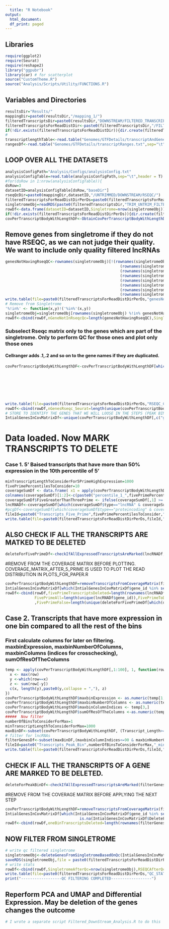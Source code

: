 ```yaml
---
  title: "R Notebook"
output:
  html_document:
  df_print: paged
---
```

## Libraries
```r
require(ggplot2)
require(Seurat)
require(reshape2)
library("ggpubr")
library(car) # for scatterplot
source("CustomTheme.R")
source("Analysis/Scripts/Utility/FUNCTIONS.R")
```


## Variables and Directories
```r
resultsDir="Results/"
mappingDir=paste0(resultsDir,"/mapping_1/")
filteredTranscriptsDir=paste0(resultsDir,"DOWNSTREAM/FILTERED_TRANSCRIPTS/")
filteredTranscriptsForReadDistDir<-paste0(filteredTranscriptsDir,"/FILTERED_TRANSCRIPTS_READ_DISTRIBUTION/")
if(!dir.exists(filteredTranscriptsForReadDistDir)){dir.create(filteredTranscriptsForReadDistDir,mode="0777",recursive = T)}
#
transcriptlengthTable<-read.table("Genomes/GTFDetails/transcriptAndGene.txt",sep="\t",header = T,row.names = 1)
rangesDf<-read.table("Genomes/GTFDetails/transcriptRanges.txt",sep="\t",header = T)
```
## LOOP OVER ALL THE DATASETS
```r
analysisConfigPath="Analysis/Configs/analysisConfig.txt" 
analysisConfigTable=read.table(analysisConfigPath,sep="\t",header = T)
#for(dsRow in 1:nrow(analysisConfigTable)){
dsRow=3
datasetID=analysisConfigTable[dsRow,"baseDir"]
rseqQcDir=paste0(mappingDir,datasetID,"/UNTRIMMED/DOWNSTREAM/RSEQC/")
filteredTranscriptsForReadDistDirPerDs=paste0(filteredTranscriptsForReadDistDir,datasetID,"/")
singletromeObj=readRDS(paste0(filteredTranscriptsDir,"TRIM_UNTRIM_FILTER/",datasetID,"/Singletrome.RDS"))
rowDf<-data.frame(datasetID=datasetID,Singletrome=nrow(singletromeObj))
if(!dir.exists(filteredTranscriptsForReadDistDirPerDs)){dir.create(filteredTranscriptsForReadDistDirPerDs,mode="0777",recursive = T)}
covPerTranscriptBodyWithLengthDF<-ObtainCovPerTranscriptBodyWithLengthDF(rseqQcDir,rangesDf,transcriptlengthTable,filteredTranscriptsForReadDistDirPerDs)
```
## Remove genes from singletrome if they do not have RSEQC, as we can not judge their quality. We want to include only quality filtered lncRNAs
```r
genesNotHavingRseqQC<-rownames(singletromeObj)[!(rownames(singletromeObj) %in% unique(covPerTranscriptBodyWithLengthDF$gene_id) | 
                                                   (rownames(singletromeObj) %in% unique(covPerTranscriptBodyWithLengthDF$geneName)) |
                                                   (rownames(singletromeObj) %in% paste0(unique(covPerTranscriptBodyWithLengthDF$geneName),".1"))|
                                                   (rownames(singletromeObj) %in% paste0(unique(covPerTranscriptBodyWithLengthDF$geneName),".2"))|
                                                   (rownames(singletromeObj) %in% paste0(unique(covPerTranscriptBodyWithLengthDF$geneName),".3"))|
                                                   (rownames(singletromeObj) %in% paste0(unique(covPerTranscriptBodyWithLengthDF$geneName),".4"))|
                                                   (rownames(singletromeObj) %in% paste0(unique(covPerTranscriptBodyWithLengthDF$geneName),".5"))|
                                                   (rownames(singletromeObj) %in% paste0(unique(covPerTranscriptBodyWithLengthDF$geneName),".6")))]
write.table(file=paste0(filteredTranscriptsForReadDistDirPerDs,"genesNotHavingRseqQC.txt"),genesNotHavingRseqQC,sep="\t",col.names = NA,quote = F)
# Remove from Singletrome
'%!in%' <- function(x,y)!('%in%'(x,y))
singletromeObj=singletromeObj[rownames(singletromeObj) %!in% genesNotHavingRseqQC,]
rowDf<-cbind(rowDf,nGeneNotInRseqcQc=length(genesNotHavingRseqQC),SingletromeAfterNoRseqcGenesRemoved=nrow(singletromeObj))

```
### Subselect Rseqc matrix only to the genes which are part of the singletrome. Only to perform QC for those ones and plot only those ones
#### Cellranger adds .1,.2 and so on to the gene names if they are duplicated.
```r
covPerTranscriptBodyWithLengthDF<-covPerTranscriptBodyWithLengthDF[which(covPerTranscriptBodyWithLengthDF$gene_id %in% rownames(singletromeObj)|
                                                                           covPerTranscriptBodyWithLengthDF$geneName %in% rownames(singletromeObj)|
                                                                           paste0(covPerTranscriptBodyWithLengthDF$geneName,".1") %in% rownames(singletromeObj)|
                                                                           paste0(covPerTranscriptBodyWithLengthDF$geneName,".2") %in% rownames(singletromeObj)|
                                                                           paste0(covPerTranscriptBodyWithLengthDF$geneName,".3")%in% rownames(singletromeObj)|
                                                                           paste0(covPerTranscriptBodyWithLengthDF$geneName,".4") %in% rownames(singletromeObj)|
                                                                           paste0(covPerTranscriptBodyWithLengthDF$geneName,".5") %in% rownames(singletromeObj)|
                                                                           paste0(covPerTranscriptBodyWithLengthDF$geneName,".6")%in% rownames(singletromeObj)),]
write.table(file=paste0(filteredTranscriptsForReadDistDirPerDs,"RSEQC_COVERAGE_MATRIX_ONLY_FOR_SINGLETROME_GENES.txt"),covPerTranscriptBodyWithLengthDF,sep="\t",col.names = NA,quote = F)
rowDf<-cbind(rowDf,nGenesRseqc_Seurat=length(unique(covPerTranscriptBodyWithLengthDF$gene_id)))
# STORE TO IDENTIFY THE GENES THAT WE WILL LOOSE IN THE STEPS (PEAK BIN and FIVE PRIME)
IntialGenesInCovMatrixDf<-unique(covPerTranscriptBodyWithLengthDF[,c("gene_id","geneName")])
```
# Data loaded. Now MARK TRANSCRIPTS TO DELETE
### Case 1. 5' Baised transcripts that have more than 50% expression in the 10th percentile of 5'
```r
minTranscriptLengthToConsiderFor5PrimeHighExpression=1000
fivePrimePercentilesToConsider=10
coverageSumDf <- data.frame( x1 = apply(covPerTranscriptBodyWithLengthDF[,paste0("percent_",1:fivePrimePercentilesToConsider)], 1, sum) ,x2 = apply(covPerTranscriptBodyWithLengthDF[,paste0("percent_",(fivePrimePercentilesToConsider+1):100)], 1, sum),gene_id=covPerTranscriptBodyWithLengthDF$gene_id,geneName=covPerTranscriptBodyWithLengthDF$geneName,Transcript_Length=covPerTranscriptBodyWithLengthDF$Transcript_Length,type=covPerTranscriptBodyWithLengthDF$type)
colnames(coverageSumDf)[1:2]<-c(paste0("percentile_1_",fivePrimePercentilesToConsider),paste0("percentile_",(fivePrimePercentilesToConsider+1),"_",100))
coverageSumDf$FiveGreaterThanThreePrime <- ifelse(coverageSumDf[,1] >= (coverageSumDf[,2]), TRUE, FALSE)
lncRNADf<-coverageSumDf[which(coverageSumDf$type=="lncRNA" & coverageSumDf$FiveGreaterThanThreePrime==TRUE & coverageSumDf$Transcript_Length>=minTranscriptLengthToConsiderFor5PrimeHighExpression),]
#pcgDf<-coverageSumDf[which(coverageSumDf$type=="proteincoding" & coverageSumDf$FiveGreaterThanThreePrime==TRUE),]
fileId=paste0("Transcripts_Five_Prime",fivePrimePercentilesToConsider,"_PERCENTILE")
write.table(file=paste0(filteredTranscriptsForReadDistDirPerDs,fileId,".txt"),lncRNADf,sep="\t",col.names = NA,quote = F)
```
## ALSO CHECK IF ALL THE TRANSCRIPTS ARE MATKED TO BE DELETED
```r
deleteForFivePrimeDf<-checkIfAllExpressedTranscriptsAreMarked(lncRNADf,transcriptlengthTable,covPerTranscriptBodyWithLengthDF,filteredTranscriptsForReadDistDirPerDs,"Genes_Five_Prime")
```
#REMOVE FROM THE COVERAGE MATRIX BEFORE PLOTTING. COVERAGE_MATRIX_AFTER_5_PRIME IS USED TO PLOT THE READ DISTRIBUTION IN PLOTS_FOR_PAPER.R
```r
covPerTranscriptBodyWithLengthDF=removeTranscriptsFromCoverageMatrix(filteredTranscriptsForReadDistDirPerDs,"COVERAGE_MATRIX_AFTER_5_PRIME",covPerTranscriptBodyWithLengthDF,lncRNADf)
IntialGenesInCovMatrixDf[which(IntialGenesInCovMatrixDf$gene_id %in% setdiff(IntialGenesInCovMatrixDf$gene_id,covPerTranscriptBodyWithLengthDF$gene_id)),"DeleteFivePrime"]="FivePrime"
rowDf<-cbind(rowDf,fivePrimeTranscriptsDeleted=length(rownames(lncRNADf)),fivePrimeGenesDeleted=length(which(IntialGenesInCovMatrixDf$DeleteFivePrime=="FivePrime")),
             FivePrimeAll=length(unique(lncRNADf$gene_id)),FivePrimeToDeleteBasedOnAllTranscripts=length(unique(deleteForFivePrimeDf[which(deleteForFivePrimeDf$delete==T),"gene_id"]))
             ,FivePrimeFalse=length(unique(deleteForFivePrimeDf[which(deleteForFivePrimeDf$delete==F),"gene_id"])))
```

## Case 2. Transcripts that have more expression in one bin compared to all the rest of the bins
### First calculate columns for later on filtering. maxbinExpression, maxbinNumberOfColumns, maxbinColumns (indices for crosschecking), sumOfResOfTheColumns

```r
temp <- apply(covPerTranscriptBodyWithLengthDF[,1:100], 1, function(row){
  x <- max(row)
  y <-which(row==x)
  z <- sum(row[-y])
  c(x, length(y),paste0(y,collapse = ","), z)
})
covPerTranscriptBodyWithLengthDF$maxbinExpression <- as.numeric(temp[1,])
covPerTranscriptBodyWithLengthDF$maxbinNumberOfColumns <- as.numeric(temp[2,])
covPerTranscriptBodyWithLengthDF$maxbinColumnIndices <- temp[3,]
covPerTranscriptBodyWithLengthDF$sumOfResOfTheColumns <-as.numeric(temp[4,])
#####  Now filter
numberOfBinsToConsiderForMax=1
minTranscriptLengthToConsiderForMax=1000
maxBinDF<-subset(covPerTranscriptBodyWithLengthDF, (Transcript_Length>=minTranscriptLengthToConsiderForMax & maxbinNumberOfColumns==1 & covPerTranscriptBodyWithLengthDF$maxbinExpression > covPerTranscriptBodyWithLengthDF$sumOfResOfTheColumns))
# filter for lncRNAs
filterGenesDf<-subset(maxBinDF,(maxbinColumnIndices<=90 & maxbinNumberOfColumns==1 & type=="lncRNA")) # only lncRNAs are to be filtered
fileId=paste0("Transcripts_Peak_Bin",numberOfBinsToConsiderForMax,"_minTranscriptlen_",minTranscriptLengthToConsiderForMax)
write.table(file=paste0(filteredTranscriptsForReadDistDirPerDs,fileId,".txt"),filterGenesDf,sep="\t",col.names = NA,quote = F)
```
## CHECK IF ALL THE TRANSCRIPTS OF A GENE ARE MARKED TO BE DELETED. 
```r
deleteForPeakBinDf<-checkIfAllExpressedTranscriptsAreMarked(filterGenesDf,transcriptlengthTable,covPerTranscriptBodyWithLengthDF,filteredTranscriptsForReadDistDirPerDs,"Genes_Peak_Bin")
```
#REMOVE FROM THE COVERAGE MATRIX BEFORE APPLYING THE NEXT STEP
```r
covPerTranscriptBodyWithLengthDF=removeTranscriptsFromCoverageMatrix(filteredTranscriptsForReadDistDirPerDs,"COVERAGE_MATRIX_AFTER_PEAK_BIN",covPerTranscriptBodyWithLengthDF,filterGenesDf)
IntialGenesInCovMatrixDf[which(IntialGenesInCovMatrixDf$gene_id %in% setdiff(IntialGenesInCovMatrixDf$gene_id,covPerTranscriptBodyWithLengthDF$gene_id) & 
                                 is.na(IntialGenesInCovMatrixDf$DeleteFivePrime)),"DeletePeakBin"]="PeakBin"
rowDf<-cbind(rowDf,oneBinTranscriptsDeleted=length(rownames(filterGenesDf)),oneBinGenesDeleted=length(which(IntialGenesInCovMatrixDf$DeletePeakBin=="PeakBin")),oneBinAllGenes=length(unique(filterGenesDf$gene_id)),oneBinGenesToDeleteBasedOnAllTranscripts=length(unique(deleteForPeakBinDf[which(deleteForPeakBinDf$delete==T),"gene_id"])),oneBinGenesFalse=length(unique(deleteForPeakBinDf[which(deleteForPeakBinDf$delete==F),"gene_id"])))
```

## NOW FILTER FROM SINGLETROME
```r
# write qc filtered singletrome
singletromeObj<-deleteGenesFromSingletromeBasedOnQc(IntialGenesInCovMatrixDf,singletromeObj)
saveRDS(singletromeObj,file = paste0(filteredTranscriptsForReadDistDirPerDs,datasetID,"_QC_Filtered_Singletrome.RDS"))
# write stats
rowDf<-cbind(rowDf,SingletromeAfterQc=nrow(singletromeObj),RSEQCAfterQc=length(unique(covPerTranscriptBodyWithLengthDF$gene_id)))
write.table(file=paste0(filteredTranscriptsForReadDistDirPerDs,"QC_STATS.txt"),t(rowDf),sep="\t",col.names = F,quote = F)
print("------------------QC FILTERING COMPLETED------------------")
```
## Reperform PCA and UMAP and Differential Expression. May be deletion of the genes changes the outcome
```r
# I wrote a separate script Filtered_DownStream_Analysis.R to do this
```